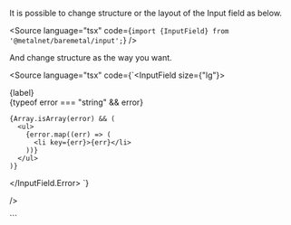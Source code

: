 
<Meta of={componentStories} />

It is possible to change structure or the layout of the Input field as below.

<Source
  language="tsx"
  code={`import {InputField} from '@metalnet/baremetal/input';`}
/>

And change structure as the way you want.

<Source
  language="tsx"
  code={`<InputField size={"lg"}>
  <div className="flex items-center">
    <InputField.Label htmlFor={id} className="mr-1" size={"sm"}>
      {label}
    </InputField.Label>
    <InputField.Input id={id} type={type} onChange={onChange} />
  </div>
  <InputField.Error size={"sm"} className="ml-10 mt-2">
    {typeof error === "string" && error}

    {Array.isArray(error) && (
      <ul>
        {error.map((err) => (
          <li key={err}>{err}</li>
        ))}
      </ul>
    )}

  </InputField.Error>
</InputField>`}

/>

<Primary />
<Controls />
```
